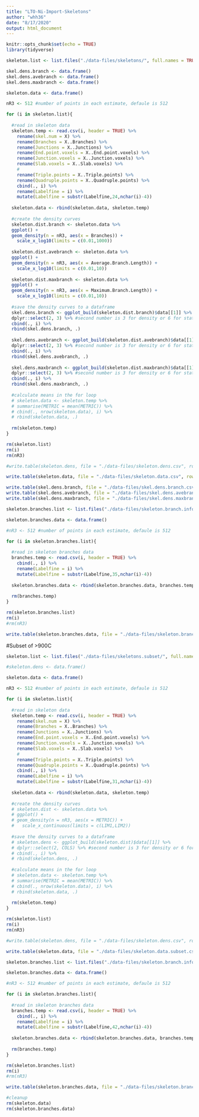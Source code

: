```yaml
---
title: "LTO-Ni-Import-Skeletons"
author: "whh36"
date: "8/17/2020"
output: html_document
---
```


```r
knitr::opts_chunk$set(echo = TRUE)
library(tidyverse)
```

```r
skeleton.list <- list.files("./data-files/skeletons/", full.names = TRUE)

skel.dens.branch <- data.frame()
skel.dens.avebranch <- data.frame()
skel.dens.maxbranch <- data.frame()

skeleton.data <- data.frame()

nR3 <- 512 #number of points in each estimate, defaule is 512

for (i in skeleton.list){
  
  #read in skeleton data
  skeleton.temp <- read.csv(i, header = TRUE) %>%
    rename(skel.num = X) %>%
    rename(Branches = X..Branches) %>%
    rename(Junctions = X..Junctions) %>%
    rename(End.point.voxels = X..End.point.voxels) %>%
    rename(Junction.voxels = X..Junction.voxels) %>%
    rename(Slab.voxels = X..Slab.voxels) %>%
    #
    rename(Triple.points = X..Triple.points) %>%
    rename(Quadruple.points = X..Quadruple.points) %>%
    cbind(., i) %>%
    rename(Labelfine = i) %>%
    mutate(Labelfine = substr(Labelfine,24,nchar(i)-4))
  
  skeleton.data <- rbind(skeleton.data, skeleton.temp)
  
  #create the density curves
  skeleton.dist.branch <- skeleton.data %>%
  ggplot() +
  geom_density(n = nR3, aes(x = Branches)) +
    scale_x_log10(limits = c(0.01,1000))
  
  skeleton.dist.avebranch <- skeleton.data %>%
  ggplot() +
  geom_density(n = nR3, aes(x = Average.Branch.Length)) +
    scale_x_log10(limits = c(0.01,10))
  
  skeleton.dist.maxbranch <- skeleton.data %>%
  ggplot() +
  geom_density(n = nR3, aes(x = Maximum.Branch.Length)) +
    scale_x_log10(limits = c(0.01,10))
  
  #save the density curves to a dataframe
  skel.dens.branch <- ggplot_build(skeleton.dist.branch)$data[[1]] %>%
  dplyr::select(2, 3) %>% #second number is 3 for density or 6 for stat(count)
  cbind(., i) %>%
  rbind(skel.dens.branch, .)
  
  skel.dens.avebranch <- ggplot_build(skeleton.dist.avebranch)$data[[1]] %>%
  dplyr::select(2, 3) %>% #second number is 3 for density or 6 for stat(count)
  cbind(., i) %>%
  rbind(skel.dens.avebranch, .)
  
  skel.dens.maxbranch <- ggplot_build(skeleton.dist.maxbranch)$data[[1]] %>%
  dplyr::select(2, 3) %>% #second number is 3 for density or 6 for stat(count)
  cbind(., i) %>%
  rbind(skel.dens.maxbranch, .)
  
  #calculate means in the for loop
  # skeleton.data <- skeleton.temp %>%
  # summarise(METRIC = mean(METRIC)) %>%
  # cbind(., nrow(skeleton.data), i) %>%
  # rbind(skeleton.data, .)
  
  rm(skeleton.temp)
}

rm(skeleton.list)
rm(i)
rm(nR3)


```

```r
#write.table(skeleton.dens, file = "./data-files/skeleton.dens.csv", row.names = FALSE, sep = ",")

write.table(skeleton.data, file = "./data-files/skeleton.data.csv", row.names = FALSE, sep = ",")

write.table(skel.dens.branch, file = "./data-files/skel.dens.branch.csv", row.names = FALSE, sep = ",")
write.table(skel.dens.avebranch, file = "./data-files/skel.dens.avebranch.csv", row.names = FALSE, sep = ",")
write.table(skel.dens.maxbranch, file = "./data-files/skel.dens.maxbranch.csv", row.names = FALSE, sep = ",")

```







```r
skeleton.branches.list <- list.files("./data-files/skeleton.branch.info/", full.names = TRUE)

skeleton.branches.data <- data.frame()

#nR3 <- 512 #number of points in each estimate, defaule is 512

for (i in skeleton.branches.list){
  
  #read in skeleton branches data
  branches.temp <- read.csv(i, header = TRUE) %>%
    cbind(., i) %>%
    rename(Labelfine = i) %>%
    mutate(Labelfine = substr(Labelfine,35,nchar(i)-4))
  
  skeleton.branches.data <- rbind(skeleton.branches.data, branches.temp)
  
  rm(branches.temp)
}

rm(skeleton.branches.list)
rm(i)
#rm(nR3)


```

```r
write.table(skeleton.branches.data, file = "./data-files/skeleton.branches.data.csv", row.names = FALSE, sep = ",")
```



#Subset of >900C


```r
skeleton.list <- list.files("./data-files/skeletons.subset/", full.names = TRUE)

#skeleton.dens <- data.frame()

skeleton.data <- data.frame()

nR3 <- 512 #number of points in each estimate, defaule is 512

for (i in skeleton.list){
  
  #read in skeleton data
  skeleton.temp <- read.csv(i, header = TRUE) %>%
    rename(skel.num = X) %>%
    rename(Branches = X..Branches) %>%
    rename(Junctions = X..Junctions) %>%
    rename(End.point.voxels = X..End.point.voxels) %>%
    rename(Junction.voxels = X..Junction.voxels) %>%
    rename(Slab.voxels = X..Slab.voxels) %>%
    #
    rename(Triple.points = X..Triple.points) %>%
    rename(Quadruple.points = X..Quadruple.points) %>%
    cbind(., i) %>%
    rename(Labelfine = i) %>%
    mutate(Labelfine = substr(Labelfine,31,nchar(i)-4))
  
  skeleton.data <- rbind(skeleton.data, skeleton.temp)
  
  #create the density curves
  # skeleton.dist <- skeleton.data %>%
  # ggplot() +
  # geom_density(n = nR3, aes(x = METRIC)) +
  #   scale_x_continuous(limits = c(LIM1,LIM2))
  
  #save the density curves to a dataframe
  # skeleton.dens <- ggplot_build(skeleton.dist)$data[[1]] %>%
  # dplyr::select(2, COLS) %>% #second number is 3 for density or 6 for stat(count)
  # cbind(., i) %>%
  # rbind(skeleton.dens, .)
  
  #calculate means in the for loop
  # skeleton.data <- skeleton.temp %>%
  # summarise(METRIC = mean(METRIC)) %>%
  # cbind(., nrow(skeleton.data), i) %>%
  # rbind(skeleton.data, .)
  
  rm(skeleton.temp)
}

rm(skeleton.list)
rm(i)
rm(nR3)


```

```r
#write.table(skeleton.dens, file = "./data-files/skeleton.dens.csv", row.names = FALSE, sep = ",")

write.table(skeleton.data, file = "./data-files/skeleton.data.subset.csv", row.names = FALSE, sep = ",")
```







```r
skeleton.branches.list <- list.files("./data-files/skeleton.branch.info.subset/", full.names = TRUE)

skeleton.branches.data <- data.frame()

#nR3 <- 512 #number of points in each estimate, defaule is 512

for (i in skeleton.branches.list){
  
  #read in skeleton branches data
  branches.temp <- read.csv(i, header = TRUE) %>%
    cbind(., i) %>%
    rename(Labelfine = i) %>%
    mutate(Labelfine = substr(Labelfine,42,nchar(i)-4))
  
  skeleton.branches.data <- rbind(skeleton.branches.data, branches.temp)
  
  rm(branches.temp)
}

rm(skeleton.branches.list)
rm(i)
#rm(nR3)


```

```r
write.table(skeleton.branches.data, file = "./data-files/skeleton.branches.data.subset.csv", row.names = FALSE, sep = ",")
```


```r
#cleanup
rm(skeleton.data)
rm(skeleton.branches.data)
```

